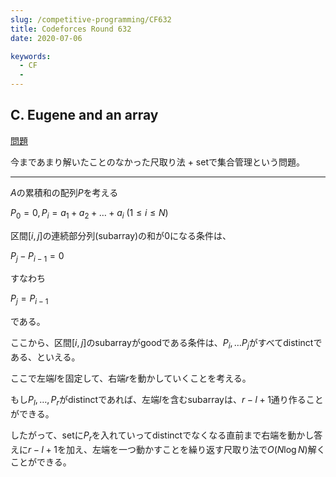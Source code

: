 ---
slug: /competitive-programming/CF632
title: Codeforces Round 632
date: 2020-07-06

keywords:
  - CF
  - 
---

## C. Eugene and an array
[問題](https://codeforces.com/blog/entry/75802)

今まであまり解いたことのなかった尺取り法 + setで集合管理という問題。

---

$A$の累積和の配列$P$を考える

$P_0 = 0, P_i = a_1 + a_2 + \dots + a_i ~ (1 \leq i \leq N)$

区間$[i, j]$の連続部分列(subarray)の和が$0$になる条件は、

$P_j - P_{i-1} = 0$

すなわち

$P_j = P_{i-1}$

である。

ここから、区間$[i, j]$のsubarrayがgoodである条件は、$P_i, \dots P_j$がすべてdistinctである、といえる。


ここで左端$l$を固定して、右端$r$を動かしていくことを考える。

もし$P_l, \dots, P_r$がdistinctであれば、左端$l$を含むsubarrayは、$r - l + 1$通り作ることができる。

したがって、setに$P_r$を入れていってdistinctでなくなる直前まで右端を動かし答えに$r - l + 1$を加え、左端を一つ動かすことを繰り返す尺取り法で$O(N\log N)$解くことができる。

